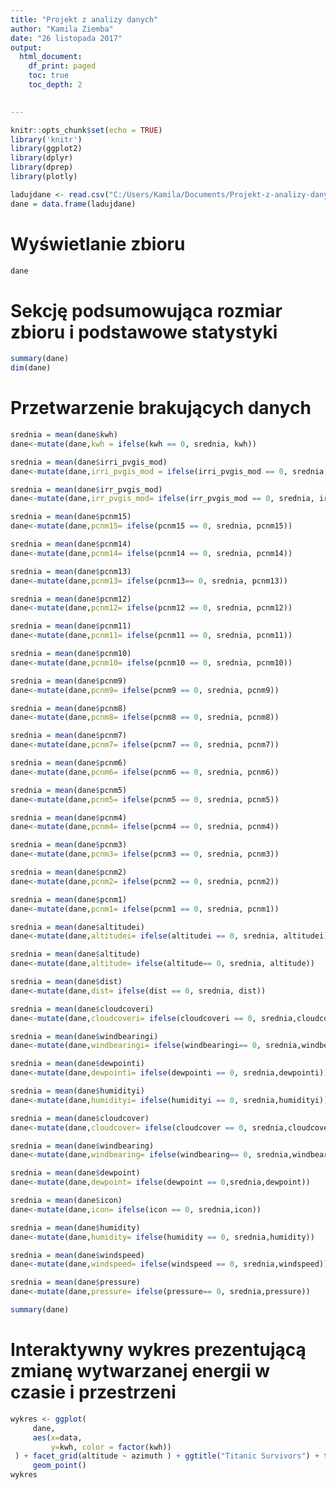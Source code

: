 ```yaml
---
title: "Projekt z analizy danych"
author: "Kamila Ziemba"
date: "26 listopada 2017"
output:
  html_document:
    df_print: paged
    toc: true
    toc_depth: 2
  

---
```


```r
knitr::opts_chunk$set(echo = TRUE)
library('knitr')
library(ggplot2)
library(dplyr)
library(dprep)
library(plotly)

```

```r
ladujdane <- read.csv("C:/Users/Kamila/Documents/Projekt-z-analizy-danych/elektrownie.csv")
dane = data.frame(ladujdane)
```
# Wyświetlanie zbioru
```r
dane
```

# Sekcję podsumowująca rozmiar zbioru i podstawowe statystyki
```r
summary(dane)
dim(dane)
```

# Przetwarzenie brakujących danych
```r

srednia = mean(dane$kwh)
dane<-mutate(dane,kwh = ifelse(kwh == 0, srednia, kwh))

```


```r
srednia = mean(dane$irri_pvgis_mod)
dane<-mutate(dane,irri_pvgis_mod = ifelse(irri_pvgis_mod == 0, srednia, irri_pvgis_mod))

srednia = mean(dane$irr_pvgis_mod)
dane<-mutate(dane,irr_pvgis_mod= ifelse(irr_pvgis_mod == 0, srednia, irr_pvgis_mod))

srednia = mean(dane$pcnm15)
dane<-mutate(dane,pcnm15= ifelse(pcnm15 == 0, srednia, pcnm15))

srednia = mean(dane$pcnm14)
dane<-mutate(dane,pcnm14= ifelse(pcnm14 == 0, srednia, pcnm14))

srednia = mean(dane$pcnm13)
dane<-mutate(dane,pcnm13= ifelse(pcnm13== 0, srednia, pcnm13))

srednia = mean(dane$pcnm12)
dane<-mutate(dane,pcnm12= ifelse(pcnm12 == 0, srednia, pcnm12))

srednia = mean(dane$pcnm11)
dane<-mutate(dane,pcnm11= ifelse(pcnm11 == 0, srednia, pcnm11))

srednia = mean(dane$pcnm10)
dane<-mutate(dane,pcnm10= ifelse(pcnm10 == 0, srednia, pcnm10))

srednia = mean(dane$pcnm9)
dane<-mutate(dane,pcnm9= ifelse(pcnm9 == 0, srednia, pcnm9))

srednia = mean(dane$pcnm8)
dane<-mutate(dane,pcnm8= ifelse(pcnm8 == 0, srednia, pcnm8))

srednia = mean(dane$pcnm7)
dane<-mutate(dane,pcnm7= ifelse(pcnm7 == 0, srednia, pcnm7))

srednia = mean(dane$pcnm6)
dane<-mutate(dane,pcnm6= ifelse(pcnm6 == 0, srednia, pcnm6))

srednia = mean(dane$pcnm5)
dane<-mutate(dane,pcnm5= ifelse(pcnm5 == 0, srednia, pcnm5))

srednia = mean(dane$pcnm4)
dane<-mutate(dane,pcnm4= ifelse(pcnm4 == 0, srednia, pcnm4))

srednia = mean(dane$pcnm3)
dane<-mutate(dane,pcnm3= ifelse(pcnm3 == 0, srednia, pcnm3))

srednia = mean(dane$pcnm2)
dane<-mutate(dane,pcnm2= ifelse(pcnm2 == 0, srednia, pcnm2))

srednia = mean(dane$pcnm1)
dane<-mutate(dane,pcnm1= ifelse(pcnm1 == 0, srednia, pcnm1))

srednia = mean(dane$altitudei)
dane<-mutate(dane,altitudei= ifelse(altitudei == 0, srednia, altitudei))

srednia = mean(dane$altitude)
dane<-mutate(dane,altitude= ifelse(altitude== 0, srednia, altitude))

srednia = mean(dane$dist)
dane<-mutate(dane,dist= ifelse(dist == 0, srednia, dist))

srednia = mean(dane$cloudcoveri)
dane<-mutate(dane,cloudcoveri= ifelse(cloudcoveri == 0, srednia,cloudcoveri))

srednia = mean(dane$windbearingi)
dane<-mutate(dane,windbearingi= ifelse(windbearingi== 0, srednia,windbearingi))

srednia = mean(dane$dewpointi)
dane<-mutate(dane,dewpointi= ifelse(dewpointi == 0, srednia,dewpointi))

srednia = mean(dane$humidityi)
dane<-mutate(dane,humidityi= ifelse(humidityi == 0, srednia,humidityi))

srednia = mean(dane$cloudcover)
dane<-mutate(dane,cloudcover= ifelse(cloudcover == 0, srednia,cloudcover))

srednia = mean(dane$windbearing)
dane<-mutate(dane,windbearing= ifelse(windbearing== 0, srednia,windbearing))

srednia = mean(dane$dewpoint)
dane<-mutate(dane,dewpoint= ifelse(dewpoint == 0,srednia,dewpoint))

srednia = mean(dane$icon)
dane<-mutate(dane,icon= ifelse(icon == 0, srednia,icon))

srednia = mean(dane$humidity)
dane<-mutate(dane,humidity= ifelse(humidity == 0, srednia,humidity))

srednia = mean(dane$windspeed)
dane<-mutate(dane,windspeed= ifelse(windspeed == 0, srednia,windspeed))

srednia = mean(dane$pressure)
dane<-mutate(dane,pressure= ifelse(pressure== 0, srednia,pressure))

summary(dane)
```



# Interaktywny wykres prezentującą zmianę wytwarzanej energii w czasie i przestrzeni
```r
wykres <- ggplot(
     dane, 
     aes(x=data, 
         y=kwh, color = factor(kwh))
 ) + facet_grid(altitude ~ azimuth ) + ggtitle("Titanic Survivors") + theme_bw() +
     geom_point() 
wykres

```
